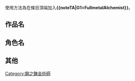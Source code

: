 {{CGroupH|name=FullmetalAlchemist|desc=鋼之鍊金術師}}<noinclude>

使用方法為在條目頂端加入'''<nowiki>{{noteTA|G1=FullmetalAlchemist}}</nowiki>'''。[[Category:ACG公共轉換組模板|{{SUBPAGENAME}}]][[Category:鋼之鍊金術師]]

==作品名==
</noinclude>
{{CItem|zh-hans:钢之炼金术师 FULLMETAL ALCHEMIST;zh-hant:鋼之鍊金術師 FULLMETAL ALCHEMIST;zh-tw:鋼之鍊金術師 BROTHERHOOD;zh-hk:鋼之鍊金術師FA;zh-mo:鋼之鍊金術師FA;}} <!--香港代理商羚邦、Sony Music HK發行DVD包裝譯名也是「鋼之鍊金術師BROTHERHOOD」，這是日方規定的中文版譯名，不因DVD收錄TVB版本而有所改變，TVB也是向代理商購片的。但香港Viu播出新譯製版本，仍採「鋼之鍊金術師FA」，依當地習慣修改。-->
{{CItem|zh-hans:钢之炼金术师;zh-hant:鋼之鍊金術師;}}<noinclude>

==角色名==
</noinclude>
{{CItem|zh-hans:爱力克;zh-hk:艾力克;zh-tw:愛力克;}}
{{CItem|zh-hans:阿尔冯斯;zh-hk:艾爾凡斯;zh-tw:阿爾馮斯;}}
{{CItem|zh-hans:阿尔;zh-hk:艾爾;zh-tw:阿爾;}}
{{CItem|zh-hans:温莉;zh-hk:雲尼;zh-tw:溫莉;}}
{{CItem|zh-hans:比拿可;zh-hk:皮納高;zh-tw:比拿可;}}
{{CItem|zh-hans:伊兹米;zh-hk:泉;zh-tw:伊茲米;}}
{{CItem|zh-hans:席古;zh-hk:斯古;zh-tw:席古;}}
{{CItem|zh-hans:冯·霍恩海姆;zh-hk:班·賀恩漢;zh-tw:馮·霍恩海姆;}}
{{CItem|zh-hans:罗伊·;zh-hk:萊·;zh-tw:羅伊·;}}
{{CItem|zh-hans:霍克爱;zh-hk:褔艾;zh-tw:霍克愛;}}
{{CItem|zh-hans:休斯;zh-hk:修茲;zh-tw:休斯;}}
{{CItem|zh-hans:榭丝卡;zh-hk:謝西嘉;zh-tw:榭絲卡;}}
{{CItem|zh-hans:亚力士·路易;zh-hk:阿力士·路易;zh-tw:亞力士·路易;}}
{{CItem|zh-hans:奥莉薇·米拉;zh-hk:奧莉維亞·米娜;zh-tw:奧莉薇·米拉;}}
{{CItem|zh-hans:阿姆斯壮;zh-hk:阿姆士唐;zh-tw:阿姆斯壯;}}
{{CItem|zh-hans:哈博克;zh-hk:夏卜;zh-tw:哈博克;}}
{{CItem|zh-hans:普雷达;zh-hk:布萊達;zh-tw:普雷達;}}
{{CItem|zh-hans:肯·菲利;zh-hk:健·菲利;zh-sg:肯恩·菲利;zh-tw:肯恩·菲利;}} <!--目前看來新加坡版與台版內容應一致，比照台版。-->
{{CItem|zh-hans:瓦特·法尔曼;zh-hk:巴托·法爾曼;zh-tw:瓦特·法爾曼;}}
{{CItem|zh-hans:佐鲁夫·J;zh-hk:索魯夫·J;zh-sg:佐尔夫·J;zh-tw:佐爾夫·J;}}
{{CItem|zh-hans:金普利;zh-hk:金布里;zh-tw:金普利;}}
{{CItem|zh-hans:法兰克·;zh-hk:法蘭克·;zh-tw:法蘭克·;}}
{{CItem|zh-hans:亚伽;zh-hk:阿查（阿齊）;zh-tw:亞伽;}}
{{CItem|zh-hans:玛丽亚;zh-hk:瑪利亞;zh-tw:瑪麗亞;}}
{{CItem|zh-hans:丹尼;zh-hk:迪尼;zh-tw:丹尼;}}
{{CItem|zh-hans:普罗修;zh-hk:布羅修;zh-tw:普羅修;}}
{{CItem|zh-hans:金格;zh-hk:肯格;zh-tw:金格;}}
{{CItem|zh-hans:布拉德雷;zh-hk:布拉多萊;zh-tw:布拉德雷;}}
{{CItem|zh-hans:哈库洛;zh-hk:哈古洛;zh-tw:哈庫洛;}}
{{CItem|zh-hans:拉斯多;zh-hk:賴斯黛;zh-tw:拉斯多;}}
{{CItem|zh-hans:库拉托尼;zh-hk:桂杜尼;zh-tw:庫拉多尼;}}
{{CItem|zh-hans:恩维;zh-hk:安比;zh-tw:恩維;}}
{{CItem|zh-hans:斯洛乌斯;zh-hk:斯洛司;zh-tw:斯洛烏斯;}}
{{CItem|zh-hans:斯洛思;zh-hk:斯洛司;zh-tw:斯洛思;}}
{{CItem|zh-hans:茱丽叶·道格拉斯;zh-hk:茱麗葉·德格拉斯;zh-tw:茱麗葉·道格拉斯;}}
{{CItem|zh-hans:古利德;zh-hk:格利特;zh-tw:古利德;}}
{{CItem|zh-hans:普莱德;zh-hk:派拉特;zh-tw:普萊德;}}
{{CItem|zh-hans:杰利姆;zh-hk:塞利姆;zh-tw:傑利姆;}}
{{CItem|zh-hans:朵莉夏;zh-hk:杜麗莎;zh-tw:朵莉夏;}}
{{CItem|zh-hans:罗赛;zh-hk:羅莎;zh-tw:羅賽;}}
{{CItem|zh-hans:凯因;zh-hk:阿健;zh-tw:凱因;}}
{{CItem|zh-hans:霍恩海姆;zh-hk:賀恩漢;zh-tw:霍恩海姆;}}
{{CItem|zh-hans:洛克贝尔;zh-hk:諾貝爾;zh-tw:洛克貝爾;}}
{{CItem|zh-hans:马斯坦古;zh-hk:馬斯丹;zh-tw:馬斯坦古;}}
{{CItem|zh-hans:巴斯古;zh-hk:巴斯克;zh-tw:巴斯古;}}
{{CItem|zh-hans:姚麟;zh-hk:姚林;zh-tw:姚麟;}}
{{CItem|zh-hans:胡爷爷;zh-hk:付爺爺;zh-tw:胡爺爺;}}
{{CItem|zh-hans:提姆;zh-hk:添姆;zh-tw:提姆;}}
{{CItem|zh-hans:马可;zh-hk:馬爾哥;zh-tw:馬可;}}
{{CItem|zh-hans:利克;zh-hk:歷克;zh-tw:利克;}} <!--香港亞洲影帶版對這兄弟的譯名錯得離譜，略去。-->
{{CItem|zh-hans:雷欧;zh-hk:李奧;zh-tw:雷歐;}}
{{CItem|zh-hans:帕妮娘;zh-hk:帕尼娜;zh-tw:帕妮孃;}}
{{CItem|zh-hans:多明尼克;zh-hk:多米尼克;zh-tw:多明尼克;}}
{{CItem|zh-hans:柯奈洛;zh-hk:哥尼羅;zh-tw:柯奈洛;}}
{{CItem|zh-hans:克雷;zh-hk:古利爾;zh-tw:克雷;}}
{{CItem|zh-hans:巴鲁特;zh-hk:巴爾多;zh-tw:巴魯特;}}
{{CItem|zh-hans:塔克;zh-hk:塔卡;zh-tw:塔克;}}
{{CItem|zh-hans:亚历山大;zh-hk:阿歷山大;zh-tw:亞歷山大;}}
{{CItem|zh-hans:卡耶尔;zh-hk:卡也;zh-tw:卡耶爾;}}
{{CItem|zh-hans:荷林;zh-hk:霍林;zh-tw:荷林;}}
{{CItem|zh-hans:马吉哈鲁;zh-hk:馬茲哈魯（馬茲哈爾）;zh-tw:馬吉哈魯;}}
{{CItem|zh-hans:可洛洁;zh-hk:格羅冶（古洛芝）;zh-tw:可洛潔;}}
{{CItem|zh-hans:卡琳;zh-hk:卡絲琳（卡琳）;zh-tw:卡琳;}}
{{CItem|zh-hans:蕾琵;zh-hk:蕾比（妮比）;zh-tw:蕾琵;}}
{{CItem|zh-hans:莱拉;zh-hk:麗娜（拉娜）;zh-tw:萊拉;}}
{{CItem|zh-hans:怪盗赛伦;zh-hk:俠盜塞蓮（怪盜茜鈴）;zh-tw:怪盜賽倫;}}
{{CItem|zh-hans:库菈菈;zh-hk:古拉娜（古拉拉）;zh-tw:庫菈菈;}}
{{CItem|zh-hans:马古瓦尔;zh-hk:馬格瓦爾;zh-tw:馬古瓦爾;}}
{{CItem|zh-hans:托林卡姆;zh-hk:特林卡姆;zh-tw:托林卡姆;}}
{{CItem|zh-hans:拉瑟尔;zh-hk:拉塞爾;zh-tw:拉瑟爾;}}
{{CItem|zh-hans:弗雷查;zh-hk:弗列查;zh-tw:弗雷查;}}
{{CItem|zh-hans:贝尔席欧;zh-hk:巴魯奧（貝爾素／比爾斯奧）;zh-tw:貝爾席歐;}}
{{CItem|zh-hans:路琼;zh-hk:盧喬（路松）;zh-tw:路瓊;}}
{{CItem|zh-hans:丽比雅;zh-hk:蕾比亞（莉維亞）;zh-tw:麗比雅;}}
{{CItem|zh-hans:马可度加鲁;zh-hk:麥克杜加爾;zh-tw:馬可度加魯;}}
{{CItem|zh-hans:杰杜;zh-hk:祖德;zh-tw:傑杜;}}
{{CItem|zh-hans:哈奈特;zh-hk:哈尼特;zh-tw:哈奈特;}}
{{CItem|zh-hans:史坦纳;zh-hk:蘇泰納;zh-tw:史坦納;}}
<!--{{CItem|zh-hans:席鲁巴;zh-hant:席魯巴;zh-hk:銀;}}-->
{{CItem|zh-hans:柯鲁多;zh-hk:戈爾特;zh-tw:柯魯多;}}
{{CItem|zh-hans:蕾贝卡;zh-hk:莉碧嘉;zh-tw:蕾貝卡;}}
{{CItem|zh-hans:卡达莉纳;zh-hk:卡塔妮娜;zh-tw:卡達莉納;}}
{{CItem|zh-hans:迈尔斯;zh-hk:邁爾茲;zh-tw:邁爾斯;}}
{{CItem|zh-hans:帕卡尼亚;zh-hk:伯嘉尼亞;zh-tw:帕卡尼亞;}}
{{CItem|zh-hans:杰尔森;zh-hk:傑爾索;zh-tw:傑爾森;}}
{{CItem|zh-hans:桑巴诺;zh-hk:贊巴洛;zh-tw:桑巴諾;}}
{{CItem|zh-hans:海因凯尔;zh-hk:凱基爾;zh-tw:海因凱爾;}}
{{CItem|zh-hans:塔利乌斯;zh-hk:達利奧斯;zh-tw:塔利烏斯;}}
{{CItem|zh-hans:葛蕾希亚;zh-hk:格蕾莎;zh-tw:葛蕾希亞;}}
{{CItem|zh-hans:罗亚;zh-hk:洛亞;zh-tw:羅亞;}}
{{CItem|zh-hans:多鲁契德;zh-hk:多徹特;zh-tw:多魯契德;}}
{{CItem|zh-hans:马黛儿;zh-hk:瑪蒂;zh-tw:馬黛兒;}}
{{CItem|zh-hans:诺雅;zh-hk:羅亞;zh-tw:諾雅;}}
{{CItem|zh-hans:黛琳蒂·;zh-hk:迪蓮蒂·;zh-tw:黛琳蒂·;}}
{{CItem|zh-hans:奕卡特;zh-hk:奕卡度;zh-tw:奕卡特;}}
{{CItem|zh-hans:诺克斯;zh-hk:洛克斯;zh-tw:諾克斯;}}<noinclude>

==其他==
</noinclude>
{{CItem|zh-hans:炼;zh-hant:鍊;}}
{{CItem|zh-hans:钢之炼金术师特别版OVA;zh-hk:鋼之鍊金術師 豪華資料集;zh-tw:鋼之鍊金術師特別版OVA;}}
{{CItem|zh-hans:七大人造人;zh-hk:七大霍爾蒙克斯;zh-tw:七大人造人;}}
{{CItem|zh-hans:真人电影篇;zh-hk:寫實篇;zh-tw:真人電影篇;}}
{{CItem|zh-hans:孩子篇;zh-hk:兒童篇;zh-tw:孩子篇;}}
{{CItem|zh-hans:香巴拉;zh-hk:森巴拉;zh-tw:香巴拉;}}
{{CItem|zh-hans:水之都－阿库罗亚;zh-hk:水鄉－亞克洛亞（水都－亞萊亞城）;zh-tw:水之都－阿庫羅亞;}}
{{CItem|zh-hans:杰诺塔姆;zh-hk:積奴泰姆;zh-tw:傑諾塔姆;}}
{{CItem|zh-hans:奇修亚;zh-hk:奇修阿（基修亞）;zh-tw:奇修亞;}}
{{CItem|zh-hans:化石病;zh-hk:化石病（石化病）;zh-tw:化石病;}}
{{CItem|zh-hans:砂砾的大地;zh-hk:砂礫之大地;zh-tw:砂礫的大地;}}
{{CItem|zh-hans:血红之水;zh-hk:紅水;zh-tw:血紅之水;}}
{{CItem|zh-hans:血红之石;zh-hk:紅石;zh-tw:血紅之石;}}
{{CItem|zh-hans:亚美斯多利斯;zh-hk:亞美利斯特利斯;zh-tw:亞美斯多利斯;}}
{{CItem|zh-hans:伊修瓦拉;zh-hk:伊修巴拉;zh-tw:伊修瓦拉;}}
{{CItem|zh-hans:纽奥布丁;zh-hk:新奧普田;zh-tw:紐奧布丁;}} <!--第1卷台版譯為「新歐普汀」、3卷則是「紐奧布丁」，取後者。-->
{{CItem|zh-hans:西国;zh-hk:新國;zh-sg:清国;zh-tw:清國;}} 
{{CItem|zh-hans:古雷达;zh-hk:克萊塔;zh-tw:古雷達;}}
{{CItem|zh-hans:阿耶鲁戈;zh-hk:阿爾路哥;zh-tw:阿耶魯戈;}}
{{CItem|zh-hans:德拉古马;zh-hk:多拉克馬;zh-tw:多蘭庫瑪;}}
{{CItem|zh-hans:克赛鲁克塞斯;zh-hk:克塞爾克塞斯;zh-sg:克塞鲁克塞斯;zh-tw:克塞魯克塞斯;}}
{{CItem|zh-hans:利塞布尔;zh-hk:利正布爾;zh-tw:利塞布爾;}}
{{CItem|zh-hans:里欧尔;zh-hk:利奧爾;zh-tw:里歐爾;}}
{{CItem|zh-hans:雷托教;zh-hk:雷特教;zh-tw:雷托教;}}
{{CItem|zh-hans:伊修瓦尔;zh-hk:伊修巴爾;zh-tw:伊修瓦爾;}}
{{CItem|zh-hans:拉修巴雷;zh-hk:拉修山谷;zh-tw:拉修巴雷;}}
{{CItem|zh-hans:达普利斯;zh-hk:達布里斯;zh-tw:達普利斯;}}
{{CItem|zh-hans:特普市;zh-hk:桌之城;zh-tw:特普市;}}
{{CItem|zh-hans:切碎者;zh-hk:快刀手;zh-tw:切碎者;}}
{{CItem|zh-hans:剁碎手巴利;zh-hk:巴利屠夫;zh-tw:剁碎手巴利;}}
{{CItem|zh-hans:利塞布尔的母豹;zh-hk:利正布爾的豹女;zh-tw:利塞布爾的母豹;}}
{{CItem|zh-hans:冰冻之炼金术师;zh-hk:冰之鍊金術師;zh-tw:冰凍之鍊金術師;}}
{{CItem|zh-hans:布里克斯;zh-hk:布里古茲;zh-tw:布利古斯;}}
{{CItem|zh-hans:七宗罪;zh-hk:七宗罪;zh-sg:七大原罪;zh-tw:七大原罪;}}
{{CItem|zh-hans:衔尾蛇;zh-hk:咬尾蛇;zh-tw:銜尾蛇;}}
{{CItem|zh-hans:刺青;zh-hk:紋身;zh-tw:刺青;}}
{{CItem|zh-hans:强欲;zh-hk:貪婪;zh-tw:強慾;}}
{{CItem|zh-hans:怠惰;zh-hk:懶惰;zh-tw:怠惰;}}
{{CItem|zh-hans:傲慢;zh-hk:驕傲;zh-tw:傲慢;}}
{{CItem|zh-hans:暴食;zh-hk:饕餮;zh-tw:暴食;}}
{{CItem|zh-hans:色欲;zh-hk:淫欲;zh-tw:色慾;}}
{{CItem|zh-hans:完全导读手册;zh-hk:PERFECT GUIDE BOOK;zh-tw:完全導讀手冊;}}
{{CItem|zh-hans:角色导读;zh-hk:CHARACTER GUIDE;zh-tw:角色導讀;}}
{{CItem|zh-hans:白色花瓣飘舞的山谷;zh-hk:白花飛舞的山谷;zh-tw:白色花瓣飄舞的山谷;}}
{{CItem|zh-hans:在遥远的青空下;zh-hk:遙遠的天空下;zh-tw:在遙遠的青空下;}}
{{CItem|zh-hans:各自的羁绊;zh-hk:各人的羈絆;zh-tw:各自的羈絆;}}
{{CItem|zh-hans:继承神的少女;zh-hk:繼承神之少女;zh-tw:繼承神的少女;}}
{{CItem|zh-hans:准将;zh-hk:准將;zh-tw:准將;}}
{{CItem|zh-hans:准尉;zh-hk:准尉;zh-tw:准尉;}}
{{CItem|zh-hans:杜利協会;zh-hk:陶利協會;zh-tw:杜利協會;}}
{{CGroupF}}
